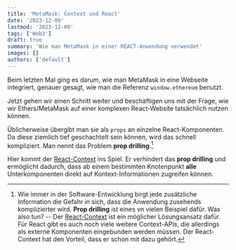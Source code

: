 ```yaml
---
title: 'MetaMask: Context und React'
date: '2023-12-09'
lastmod: '2023-12-09'
tags: ['Web3']
draft: true
summary: 'Wie man MetaMask in einer REACT-Anwendung verwendet'
images: []
authors: ['default']
---
```


Beim letzten Mal ging es darum, wie man MetaMask in eine Webseite integriert,
genauer gesagt, wie man die Referenz `window.ethereum` benutzt.

Jetzt gehen wir einen Schritt weiter und beschäftigen uns mit der Frage,
wie wir Ethers/MetaMask auf einer komplexen React-Website tatsächlich nutzen können.

Üblicherweise übergibt man sie als `props` an einzelne React-Komponenten. Da diese
ziemlich tief geschachtelt sein können, wird das schnell kompliziert. Man nennt das Problem
**prop drilling**.[^1]

Hier kommt der
[React-Context](https://react.dev/learn/passing-data-deeply-with-context)
ins Spiel. Er verhindert das **prop drilling** und ermöglicht dadurch, dass
ab einem bestimmten Knotenpunkt **alle** Unterkomponenten direkt auf Kontext-Informationen
zugreifen können.

[^1]: Wie immer in der Software-Entwicklung birgt jede zusätzliche Information die Gefahr in sich,
dass die Anwendung zusehends komplizierter wird. **Prop drilling** ist eines
vn vielen Beispiel dafür.
Was also tun? -- Der
[React-Context](https://react.dev/learn/passing-data-deeply-with-context) ist ein
möglicher Lösungsansatz dafür. Für React gibt es auch noch viele weitere Context-APIs,
die allerdings als externe Komponenten eingebunden werden müssen. Der React-Context
hat den Vorteil, dass er schon mit dazu gehört.

